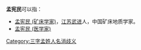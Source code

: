 '''孟宪民'''可以指：
* [[孟宪民_(矿床学家)|孟宪民 (矿床学家)]]，[[江苏|江苏]][[武进|武进]]人，中国矿床地质学家。
* [[孟宪民_(医学家)|孟宪民 (医学家)]]

{{disambig}}

[[Category:三字孟姓人名消歧义|Category:三字孟姓人名消歧义]]